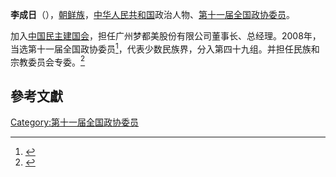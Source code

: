 '''李成日'''（{{bd|1956年||}}），[[朝鲜族|朝鲜族]]，[[中华人民共和国|中华人民共和国]]政治人物、[[第十一届全国政协委员|第十一届全国政协委员]]。

加入[[中国民主建国会|中国民主建国会]]，担任广州梦都美股份有限公司董事长、总经理。2008年，当选第十一届全国政协委员<ref>{{cite news|title=第十一届全国政协委员名单|url=http://www.indaa.com.cn/zt/2009qglh/zxzs/200903/t20090303_127573.html|accessdate=2013-04-09|newspaper=新华社北京1月25日电 中国人民政治协商会议第十一届全国委员会委员名单(共2237人，2008年1月25日政协第十届全国委员会常务委员会第二十次会议通过)|date=2008年1月25日|deadurl=yes|archiveurl=https://web.archive.org/web/20130928014403/http://www.indaa.com.cn/zt/2009qglh/zxzs/200903/t20090303_127573.html|archivedate=2013年9月28日|df=}}</ref>，代表少数民族界，分入第四十九组。并担任民族和宗教委员会专委。<ref>{{cite news|title=全国政协信息-李成日|url=http://www.cppcc.gov.cn/CMS/wylibary/showJcwyxtInfoWylibary.action?tabJcwyxt.guid=11W0017400&wytype=wjwy|accessdate=2013-04-11|newspaper=全国政协委员会|archive-date=2019-08-10|archive-url=https://web.archive.org/web/20190810200450/http://www.cppcc.gov.cn/CMS/wylibary/showJcwyxtInfoWylibary.action?tabJcwyxt.guid=11W0017400&wytype=wjwy|dead-url=no}}</ref>

==參考文獻==
{{reflist}}
{{中国政治人物小作品}}

[[Category:第十一届全国政协委员|Category:第十一届全国政协委员]]